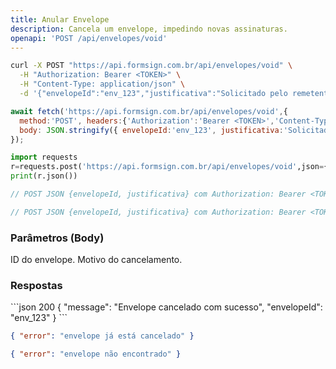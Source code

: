 ```yaml
---
title: Anular Envelope
description: Cancela um envelope, impedindo novas assinaturas.
openapi: 'POST /api/envelopes/void'
---
```


<RequestExample>
<CodeGroup>

```bash cURL
curl -X POST "https://api.formsign.com.br/api/envelopes/void" \
  -H "Authorization: Bearer <TOKEN>" \
  -H "Content-Type: application/json" \
  -d '{"envelopeId":"env_123","justificativa":"Solicitado pelo remetente"}'
```

```javascript JavaScript
await fetch('https://api.formsign.com.br/api/envelopes/void',{
  method:'POST', headers:{'Authorization':'Bearer <TOKEN>','Content-Type':'application/json'},
  body: JSON.stringify({ envelopeId:'env_123', justificativa:'Solicitado pelo remetente' })
});
```

```python Python
import requests
r=requests.post('https://api.formsign.com.br/api/envelopes/void',json={'envelopeId':'env_123','justificativa':'Solicitado'},headers={'Authorization':'Bearer <TOKEN>'})
print(r.json())
```

```go Go
// POST JSON {envelopeId, justificativa} com Authorization: Bearer <TOKEN>
```

```java Java
// POST JSON {envelopeId, justificativa} com Authorization: Bearer <TOKEN>
```

</CodeGroup>
</RequestExample>

### Parâmetros (Body)
<ParamField body="envelopeId" type="string" required>ID do envelope.</ParamField>
<ParamField body="justificativa" type="string" required>Motivo do cancelamento.</ParamField>

### Respostas
<ResponseExample>
```json 200
{ "message": "Envelope cancelado com sucesso", "envelopeId": "env_123" }
```

```json 400
{ "error": "envelope já está cancelado" }
```

```json 404
{ "error": "envelope não encontrado" }
```
</ResponseExample>
